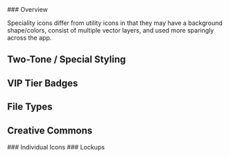 

<Meta title='Icons/Special Icons' />

<Title>Special Icons</Title>

<Heading>
### Overview

Speciality icons differ from utility icons in that they may have a background shape/colors, consist of multiple vector layers, and used more sparingly across the app.

</Heading>

<Divider />

## Two-Tone / Special Styling

<Flex rowGap='xl' columnGap='2xl' alignItems='center'>
  <SpecialIcons.IconMultiselectAdd />
  <SpecialIcons.IconMultiselectRemove />
  <SpecialIcons.IconCosign />
  <SpecialIcons.IconVerified />
  <SpecialIcons.IconArtistBadge />
  <SpecialIcons.IconPlaybackPlay />
  <SpecialIcons.IconPlaybackPause />
</Flex>

<Divider />

## VIP Tier Badges

<Flex rowGap='xl' columnGap='2xl' alignItems='center'>
  <SpecialIcons.IconTokenBronze />
  <SpecialIcons.IconTokenGold />
  <SpecialIcons.IconTokenPlatinum />
  <SpecialIcons.IconTokenSilver />
  <SpecialIcons.IconTokenNoTier />
</Flex>

<Divider />

## File Types

<Flex gap='2xl' alignItems='center' wrap='wrap'>
  <SpecialIcons.IconFile3GA />
  <SpecialIcons.IconFile3GP />
  <SpecialIcons.IconFileAAC />
  <SpecialIcons.IconFileAIF />
  <SpecialIcons.IconFileAIFF />
  <SpecialIcons.IconFileAMR />
  <SpecialIcons.IconFileAWB />
  <SpecialIcons.IconFileFLAC />
  <SpecialIcons.IconFileM4A />
  <SpecialIcons.IconFileM4B />
  <SpecialIcons.IconFileM4P />
  <SpecialIcons.IconFileM4R />
  <SpecialIcons.IconFileM4V />
  <SpecialIcons.IconFileMP2 />
  <SpecialIcons.IconFileMP3 />
  <SpecialIcons.IconFileMP4 />
  <SpecialIcons.IconFileMPGA />
  <SpecialIcons.IconFileOGA />
  <SpecialIcons.IconFileOGG />
  <SpecialIcons.IconFileOGM />
  <SpecialIcons.IconFileOGV />
  <SpecialIcons.IconFileOGX />
  <SpecialIcons.IconFileAIFC />
  <SpecialIcons.IconFileOPUS />
  <SpecialIcons.IconFileSPX />
  <SpecialIcons.IconFileTS />
  <SpecialIcons.IconFileTSA />
  <SpecialIcons.IconFileTSV />
  <SpecialIcons.IconFileWAV />
  <SpecialIcons.IconFileWAVE />
  <SpecialIcons.IconFileWEBM />
  <SpecialIcons.IconFileXWMA />
</Flex>

<Divider />

## Creative Commons

<Flex direction='column' gap='l'>
  ### Individual Icons
  <Flex gap='l'>
    <SpecialIcons.IconCcBy />
    <SpecialIcons.IconCcCC />
    <SpecialIcons.IconCcNC_EU />
    <SpecialIcons.IconCcNC_JP />
    <SpecialIcons.IconCcNC />
    <SpecialIcons.IconCcND />
    <SpecialIcons.IconCcPD />
    <SpecialIcons.IconCcRemix />
    <SpecialIcons.IconCcSA />
    <SpecialIcons.IconCcSampling />
    <SpecialIcons.IconCcSamplingPlus />
    <SpecialIcons.IconCcShare />
    <SpecialIcons.IconCcZero />
  </Flex>
</Flex>

<Flex direction='column' gap='l'>
  ### Lockups
  <Flex columnGap='2xl' rowGap='l' wrap='wrap'>
    <Flex gap='xs'>
      <SpecialIcons.IconCcCC />
      <SpecialIcons.IconCcBy />
    </Flex>
    <Flex gap='xs'>
      <SpecialIcons.IconCcCC />
      <SpecialIcons.IconCcBy />
      <SpecialIcons.IconCcSA />
    </Flex>
    <Flex gap='xs'>
      <SpecialIcons.IconCcCC />
      <SpecialIcons.IconCcBy />
      <SpecialIcons.IconCcNC />
    </Flex>
    <Flex gap='xs'>
      <SpecialIcons.IconCcCC />
      <SpecialIcons.IconCcBy />
      <SpecialIcons.IconCcNC />
      <SpecialIcons.IconCcSA />
    </Flex>
    <Flex gap='xs'>
      <SpecialIcons.IconCcCC />
      <SpecialIcons.IconCcBy />
      <SpecialIcons.IconCcND />
    </Flex>
    <Flex gap='xs'>
      <SpecialIcons.IconCcCC />
      <SpecialIcons.IconCcBy />
      <SpecialIcons.IconCcNC />
      <SpecialIcons.IconCcND />
    </Flex>
  </Flex>
</Flex>
